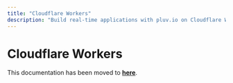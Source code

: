 ```yaml
---
title: "Cloudflare Workers"
description: "Build real-time applications with pluv.io on Cloudflare Workers"
---
```


# Cloudflare Workers

This documentation has been moved to [**here**](/docs/platform-cloudflare/hosting-on-cloudflare).

